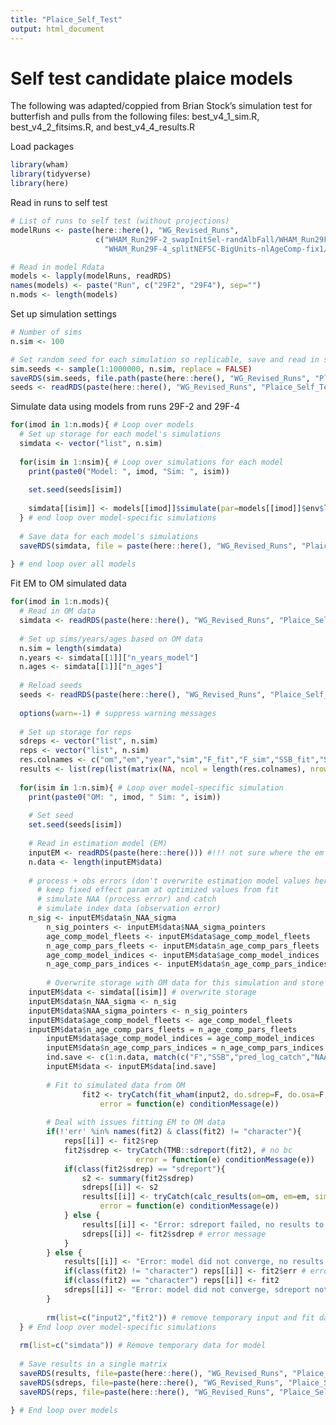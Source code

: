```yaml
---
title: "Plaice_Self_Test"
output: html_document
---
```


# Self test candidate plaice models

The following was adapted/coppied from Brian Stock's simulation test for butterfish and pulls from the following files: best_v4_1_sim.R, best_v4_2_fitsims.R, and best_v4_4_results.R

Load packages
```r
library(wham)
library(tidyverse)
library(here)
```

Read in runs to self test
```r
# List of runs to self test (without projections)
modelRuns <- paste(here::here(), "WG_Revised_Runs",
                   c("WHAM_Run29F-2_swapInitSel-randAlbFall/WHAM_Run29F-2_model.rds",
                     "WHAM_Run29F-4_splitNEFSC-BigUnits-nlAgeComp-fix1/WHAM_Run29F4_model.rds"), sep="/")

# Read in model Rdata
models <- lapply(modelRuns, readRDS)
names(models) <- paste("Run", c("29F2", "29F4"), sep="")
n.mods <- length(models)
```

Set up simulation settings
```r
# Number of sims
n.sim <- 100

# Set random seed for each simulation so replicable, save and read in so used for each model
sim.seeds <- sample(1:1000000, n.sim, replace = FALSE)
saveRDS(sim.seeds, file.path(paste(here::here(), "WG_Revised_Runs", "Plaice_Self_Test", "sim_seeds.rds", sep="/")))
seeds <- readRDS(paste(here::here(), "WG_Revised_Runs", "Plaice_Self_Test", "sim_seeds.rds", sep="/"))
```

Simulate data using models from runs 29F-2 and 29F-4
```r
for(imod in 1:n.mods){ # Loop over models
  # Set up storage for each model's simulations
  simdata <- vector("list", n.sim)
  
  for(isim in 1:nsim){ # Loop over simulations for each model
    print(paste0("Model: ", imod, "Sim: ", isim))
    
    set.seed(seeds[isim])
    
    simdata[[isim]] <- models[[imod]]$simulate(par=models[[imod]]$env$last.par.best, complete=TRUE)
  } # end loop over model-specific simulations
  
  # Save data for each model's simulations
  saveRDS(simdata, file = paste(here::here(), "WG_Revised_Runs", "Plaice_Self_Test", paste0("simdata_OM", names(models)[imod], ".rds"), sep="/"))
  
} # end loop over all models
```


Fit EM to OM simulated data
```r
for(imod in 1:n.mods){
  # Read in OM data
  simdata <- readRDS(paste(here::here(), "WG_Revised_Runs", "Plaice_Self_Test", paste0("simdata_OM", names(models)[imod], ".rds"), sep="/"))
  
  # Set up sims/years/ages based on OM data
  n.sim = length(simdata)
  n.years <- simdata[[1]]["n_years_model"]
  n.ages <- simdata[[1]]["n_ages"]
  
  # Reload seeds
  seeds <- readRDS(paste(here::here(), "WG_Revised_Runs", "Plaice_Self_Test", "sim_seeds.rds", sep="/"))
  
  options(warn=-1) # suppress warning messages
  
  # Set up storage for reps
  sdreps <- vector("list", n.sim)
  reps <- vector("list", n.sim)
  res.colnames <- c("om","em","year","sim","F_fit","F_sim","SSB_fit","SSB_sim","catch_fit","catch_sim",paste0("NAA",1:n.ages),"R_sim")
  results <- list(rep(list(matrix(NA, ncol = length(res.colnames), nrow = n.years)),n.sim)) # nested lists with preallocated matrices
  
  for(isim in 1:n.sim){ # Loop over model-specific simulation
    print(paste0("OM: ", imod, " Sim: ", isim))
    
    # Set seed
    set.seed(seeds[isim])
    
    # Read in estimation model (EM)
    inputEM <- readRDS(paste(here::here())) #!!! not sure where the em comes from on line 70????
    n.data <- length(inputEM$data)
    
    # process + obs errors (don't overwrite estimation model values here!!!)
      # keep fixed effect param at optimized values from fit 
      # simulate NAA (process error) and catch
      # simulate index data (observation error)
    n_sig <- inputEM$data$n_NAA_sigma 
		n_sig_pointers <- inputEM$data$NAA_sigma_pointers
		age_comp_model_fleets <- inputEM$data$age_comp_model_fleets
		n_age_comp_pars_fleets <- inputEM$data$n_age_comp_pars_fleets
		age_comp_model_indices <- inputEM$data$age_comp_model_indices
		n_age_comp_pars_indices <- inputEM$data$n_age_comp_pars_indices
    
		# Overwrite storage with OM data for this simulation and store above input values that are unchanged
    inputEM$data <- simdata[[isim]] # overwrite storage 
    inputEM$data$n_NAA_sigma <- n_sig
    inputEM$data$NAA_sigma_pointers <- n_sig_pointers
    inputEM$data$age_comp_model_fleets <- age_comp_model_fleets
    inputEM$data$n_age_comp_pars_fleets = n_age_comp_pars_fleets
		inputEM$data$age_comp_model_indices = age_comp_model_indices
		inputEM$data$n_age_comp_pars_indices = n_age_comp_pars_indices
		ind.save <- c(1:n.data, match(c("F","SSB","pred_log_catch","NAA","log_FXSPR","FAA_tot","log_SSB_FXSPR","Fbar"), names(inputEM$data)))	
		inputEM$data <- inputEM$data[ind.save]
		
		# Fit to simulated data from OM
				fit2 <- tryCatch(fit_wham(input2, do.sdrep=F, do.osa=F, do.retro=F, do.proj=F, MakeADFun.silent=TRUE),
					error = function(e) conditionMessage(e))
				
		# Deal with issues fitting EM to OM data
		if(!'err' %in% names(fit2) & class(fit2) != "character"){
			reps[[i]] <- fit2$rep
			fit2$sdrep <- tryCatch(TMB::sdreport(fit2), # no bc
							error = function(e) conditionMessage(e))
			if(class(fit2$sdrep) == "sdreport"){
				s2 <- summary(fit2$sdrep)
				sdreps[[i]] <- s2
				results[[i]] <- tryCatch(calc_results(om=om, em=em, sim=i, fit1=fit2, s1=s2),
					error = function(e) conditionMessage(e))
			} else {
				results[[i]] <- "Error: sdreport failed, no results to calculate"
				sdreps[[i]] <- fit2$sdrep # error message
			}
		} else {
			results[[i]] <- "Error: model did not converge, no results to calculate"
			if(class(fit2) != "character") reps[[i]] <- fit2$err # error message
			if(class(fit2) == "character") reps[[i]] <- fit2
			sdreps[[i]] <- "Error: model did not converge, sdreport not attempted"
		}
				
		rm(list=c("input2","fit2")) # remove temporary input and fit data for model-specific simulation
  } # End loop over model-specific simulations
  
  rm(list=c("simdata")) # Remove temporary data for model
  
  # Save results in a single matrix
  saveRDS(results, file=paste(here::here(), "WG_Revised_Runs", "Plaice_Self_Test", paste0("fitresults_om",om,"_em",em,".rds"), sep="/")) # Fitted results
  saveRDS(sdreps, file=paste(here::here(), "WG_Revised_Runs", "Plaice_Self_Test", paste0("sdreps_om",om,"_em",em,".rds"), sep="/"))
  saveRDS(reps, file=paste(here::here(), "WG_Revised_Runs", "Plaice_Self_Test", paste0("reps_om",om,"_em",em,".rds"), sep="/"))
  
} # End loop over models
```








